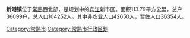 {{expand|time=2013-09-17T15:43:00+00:00}}
{{unreferenced|time=2013-09-17T15:43:00+00:00}}
'''新港镇'''位于[[常熟|常熟]]西北部，是规划中的[[宾江|宾江]]新市区。面积113.79平方公里，总户36099户，总人口104252人。其中非农业[[人口|人口]]42650人，暂住人口36354人。

{{常熟市行政区划}}
[[Category:常熟市|Category:常熟市]]
[[Category:常熟市行政区划|Category:常熟市行政区划]]